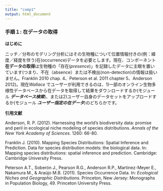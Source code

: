 ```yaml
---
title: "comp1"
output: html_document
---
```


### **手順１: 在データの取得**

**はじめに**

ニッチ／分布のモデリング分析にはその生物種について位置情報付きの(例：緯度／経度を伴う)在(occurrence)データを必要とします。現在、コンポーネント **在データの取得**は生物種の「存在(*presence*)」を記録したデータに主眼を置いています(つまり、不在（absence）または不検出(non-detection)の情報は扱いません。Franklin 2010 chap. 4、Peterson et al. 2011 chapter 5、Anderson 2012)。現在*Wallace* でユーザーが利用できるのは、1)一部のオンライン生物多様性データベースから在データを取得して結果をダウンロードするか(モジュール ***データベース検索***)、または2)ユーザー自身のデータセットをアップロードするか(モジュール ***ユーザー指定の在データ***)のどちらかです。 

**引用文献**

Anderson, R. P. (2012). Harnessing the world's biodiversity data: promise and peril in ecological niche modeling of species distributions. *Annals of the New York Academy of Sciences*. 1260: 66-80.

Franklin J. (2010). Mapping Species Distributions: Spatial Inference and Prediction. Data for species distribution models: the biological data. In: Mapping species distributions: spatial inference and prediction. Cambridge: Cambridge University Press.

Peterson A.T., Soberón J., Pearson R.G., Anderson R.P., Martinez-Meyer E., Nakamura M., & Araújo M.B. (2011). Species Occurrence Data. In: *Ecological Niches and Geographic Distributions*. Princeton, New Jersey: Monographs in Population Biology, 49. Princeton University Press.
